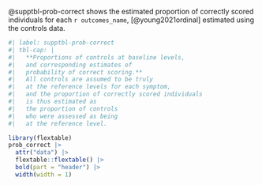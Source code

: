 @supptbl-prob-correct shows the estimated proportion of 
correctly scored individuals
for each `r outcomes_name`, [@young2021ordinal]
estimated using the controls data.

```r
#| label: supptbl-prob-correct
#| tbl-cap: |
#|   **Proportions of controls at baseline levels, 
#|   and corresponding estimates of 
#|   probability of correct scoring.**
#|   All controls are assumed to be truly 
#|   at the reference levels for each symptom, 
#|   and the proportion of correctly scored individuals 
#|   is thus estimated as 
#|   the proportion of controls 
#|   who were assessed as being 
#|   at the reference level.

library(flextable)
prob_correct |>
  attr("data") |>
  flextable::flextable() |> 
  bold(part = "header") |> 
  width(width = 1)
```

